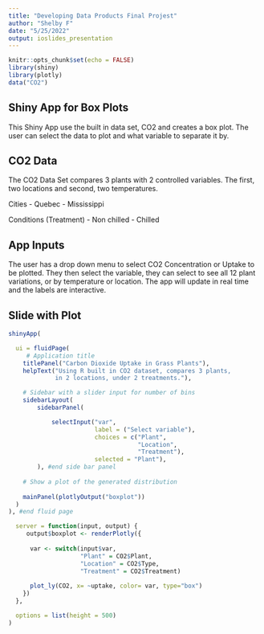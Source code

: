 ---
title: "Developing Data Products Final Projest"
author: "Shelby F"
date: "5/25/2022"
output: ioslides_presentation
---

```{r setup, include=FALSE}
knitr::opts_chunk$set(echo = FALSE)
library(shiny)
library(plotly)
data("CO2")
```

## Shiny App for Box Plots 

This Shiny App use the built in data set, CO2 and creates a box plot. The user can select the data to plot and what variable to separate it by. 

## CO2 Data

The CO2 Data Set compares 3 plants with 2 controlled variables. The first, two locations and second, two temperatures. 

Cities
- Quebec
- Mississippi 

Conditions (Treatment)
- Non chilled
- Chilled

## App Inputs

The user has a drop down menu to select CO2 Concentration or Uptake to be plotted.
They then select the variable, they can select to see all 12 plant variations, or by temperature or location. 
The app will update in real time and the labels are interactive.

## Slide with Plot

```{r shiny plot}
shinyApp(

  ui = fluidPage(
     # Application title
    titlePanel("Carbon Dioxide Uptake in Grass Plants"),
    helpText("Using R built in CO2 dataset, compares 3 plants, 
             in 2 locations, under 2 treatments."),

    # Sidebar with a slider input for number of bins
    sidebarLayout(
        sidebarPanel(

            selectInput("var", 
                        label = ("Select variable"),
                        choices = c("Plant",
                                    "Location",
                                    "Treatment"),
                        selected = "Plant"),
        ), #end side bar panel
        
    # Show a plot of the generated distribution
    
    mainPanel(plotlyOutput("boxplot"))
  )
), #end fluid page

  server = function(input, output) {
     output$boxplot <- renderPlotly({
      
      var <- switch(input$var,
                    "Plant" = CO2$Plant,
                    "Location" = CO2$Type,
                    "Treatment" = CO2$Treatment)
      
      plot_ly(CO2, x= ~uptake, color= var, type="box")
    })
  },

  options = list(height = 500)
)
```

